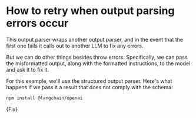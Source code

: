 # How to retry when output parsing errors occur

This output parser wraps another output parser, and in the event that the first one fails it calls out to another LLM to fix any errors.

But we can do other things besides throw errors. Specifically, we can pass the misformatted output, along with the formatted instructions, to the model and ask it to fix it.

For this example, we'll use the structured output parser. Here's what happens if we pass it a result that does not comply with the schema:



<IntegrationInstallTooltip></IntegrationInstallTooltip>

```bash npm2yarn
npm install @langchain/openai
```

<CodeBlock language="typescript">{Fix}</CodeBlock>
